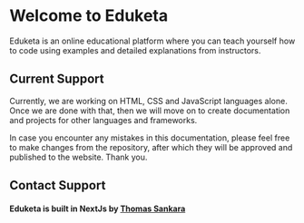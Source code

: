 # Welcome to Eduketa

Eduketa is an online educational platform where you can teach yourself how to code using examples and detailed explanations from instructors.

## Current Support

Currently, we are working on HTML, CSS and JavaScript languages alone. Once we are done with that, then we will move on to create documentation and projects for other languages and frameworks.

In case you encounter any mistakes in this documentation, please feel free to make changes from the repository, after which they will be approved and published to the website. Thank you.

## Contact Support



#### Eduketa is built in NextJs by [Thomas Sankara](https://tsbsankara.com)
